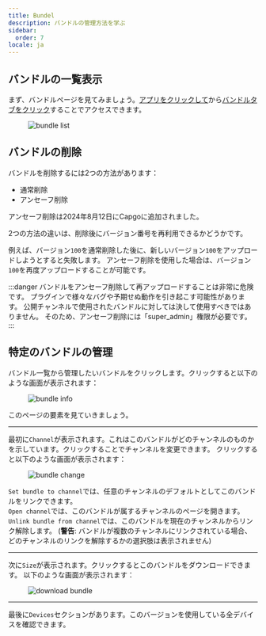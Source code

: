 ```yaml
---
title: Bundel
description: バンドルの管理方法を学ぶ
sidebar:
  order: 7
locale: ja
---
```


## バンドルの一覧表示

まず、バンドルページを見てみましょう。[アプリをクリックして](/docs/webapp/main-page)から[バンドルタブをクリック](/docs/webapp/main-app-page)することでアクセスできます。

<figure><img style="margin-left: auto; margin-right: auto" src="/bundles.webp" alt="bundle list" /><figcaption></figcaption></figure>

## バンドルの削除

バンドルを削除するには2つの方法があります：

 - 通常削除
 - アンセーフ削除

アンセーフ削除は2024年8月12日にCapgoに追加されました。

2つの方法の違いは、削除後にバージョン番号を再利用できるかどうかです。

例えば、バージョン`100`を通常削除した後に、新しいバージョン`100`をアップロードしようとすると失敗します。
アンセーフ削除を使用した場合は、バージョン`100`を再度アップロードすることが可能です。

:::danger
バンドルをアンセーフ削除して再アップロードすることは非常に危険です。
プラグインで様々なバグや予期せぬ動作を引き起こす可能性があります。
公開チャンネルで使用されたバンドルに対しては決して使用すべきではありません。
そのため、アンセーフ削除には「super_admin」権限が必要です。
:::

## 特定のバンドルの管理

バンドル一覧から管理したいバンドルをクリックします。クリックすると以下のような画面が表示されます：

<figure><img style="margin-left: auto; margin-right: auto" src="/bundle-info.webp" alt="bundle info" /><figcaption></figcaption></figure>

このページの要素を見ていきましょう。

---

最初に`Channel`が表示されます。これはこのバンドルがどのチャンネルのものかを示しています。クリックすることでチャンネルを変更できます。
クリックすると以下のような画面が表示されます：

<figure><img style="margin-left: auto; margin-right: auto" src="/bundle-change.webp" alt="bundle change" /><figcaption></figcaption></figure>

`Set bundle to channel`では、任意のチャンネルのデフォルトとしてこのバンドルをリンクできます。\
`Open channel`では、このバンドルが属するチャンネルのページを開きます。\
`Unlink bundle from channel`では、このバンドルを現在のチャンネルからリンク解除します。
(**警告**: バンドルが複数のチャンネルにリンクされている場合、どのチャンネルのリンクを解除するかの選択肢は表示されません)

---

次に`Size`が表示されます。クリックするとこのバンドルをダウンロードできます。
以下のような画面が表示されます：
<figure><img style="margin-left: auto; margin-right: auto" src="/download-bundle.webp" alt="download bundle" /><figcaption></figcaption></figure>

---

最後に`Devices`セクションがあります。このバージョンを使用している全デバイスを確認できます。